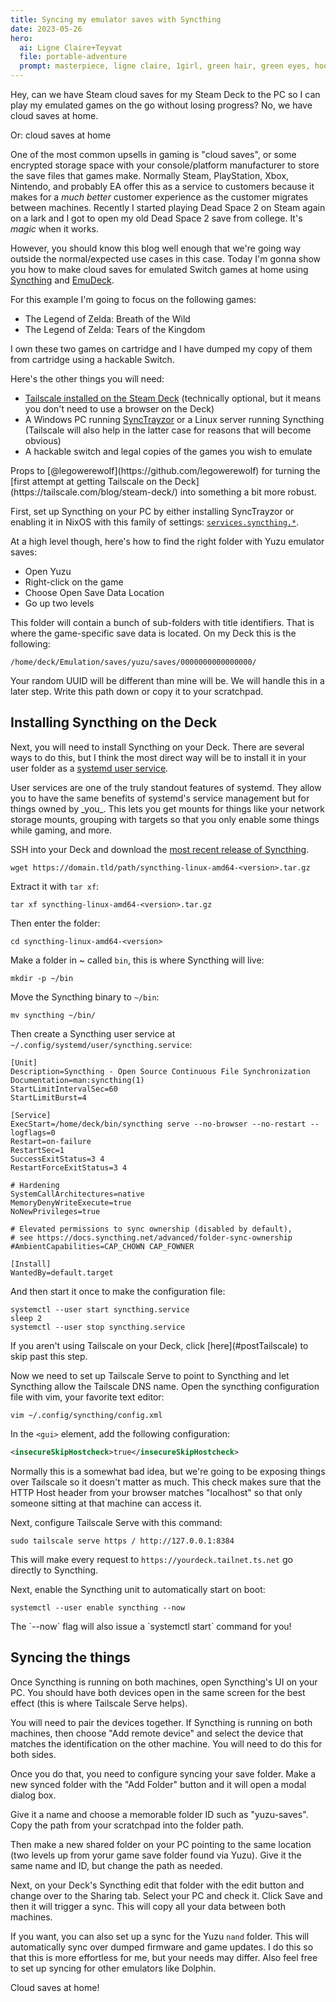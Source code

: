 ```yaml
---
title: Syncing my emulator saves with Syncthing
date: 2023-05-26
hero:
  ai: Ligne Claire+Teyvat
  file: portable-adventure
  prompt: masterpiece, ligne claire, 1girl, green hair, green eyes, hoodie, flat colors, space needle, summer, landscape
---
```


<XeblogConv name="Aoi" mood="wut">
  Hey, can we have Steam cloud saves for my Steam Deck to the PC so I can play
  my emulated games on the go without losing progress?
</XeblogConv>
<XeblogConv name="Cadey" mood="coffee">
  No, we have cloud saves at home.
</XeblogConv>

Or: cloud saves at home

One of the most common upsells in gaming is "cloud saves", or some
encrypted storage space with your console/platform manufacturer to
store the save files that games make. Normally Steam, PlayStation,
Xbox, Nintendo, and probably EA offer this as a service to customers
because it makes for a _much better_ customer experience as the
customer migrates between machines. Recently I started playing Dead
Space 2 on Steam again on a lark and I got to open my old Dead Space 2
save from college. It's _magic_ when it works.

However, you should know this blog well enough that we're going way
outside the normal/expected use cases in this case. Today I'm gonna
show you how to make cloud saves for emulated Switch games at home
using [Syncthing](https://syncthing.net/) and
[EmuDeck](https://www.emudeck.com/).

For this example I'm going to focus on the following games:

- The Legend of Zelda: Breath of the Wild
- The Legend of Zelda: Tears of the Kingdom

I own these two games on cartridge and I have dumped my copy of them
from cartridge using a hackable Switch.

<xeblog-toot url="https://pony.social/@cadey/110434991652438811"></xeblog-toot>

Here's the other things you will need:

- [Tailscale installed on the Steam
  Deck](https://gist.github.com/legowerewolf/1b1670457cfac9201ee9d67840952147)
  (technically optional, but it means you don't need to use a browser
  on the Deck)
- A Windows PC running
  [SyncTrayzor](https://github.com/canton7/SyncTrayzor/releases) or a
  Linux server running Syncthing (Tailscale will also help in the
  latter case for reasons that will become obvious)
- A hackable switch and legal copies of the games you wish to emulate

<XeblogConv name="Mara" mood="hacker" standalone>
  Props to [@legowerewolf](https://github.com/legowerewolf) for turning the
  [first attempt at getting Tailscale on the
  Deck](https://tailscale.com/blog/steam-deck/) into something a bit more
  robust.
</XeblogConv>

First, set up Syncthing on your PC by either installing SyncTrayzor or
enabling it in NixOS with this family of settings:
[`services.syncthing.*`](https://search.nixos.org/options?channel=23.05&from=0&size=50&sort=relevance&type=packages&query=services.syncthing).

At a high level though, here's how to find the right folder with
Yuzu emulator saves:

- Open Yuzu
- Right-click on the game
- Choose Open Save Data Location
- Go up two levels

This folder will contain a bunch of sub-folders with title
identifiers. That is where the game-specific save data is located. On
my Deck this is the following:

```
/home/deck/Emulation/saves/yuzu/saves/0000000000000000/
```

Your random UUID will be different than mine will be. We will handle
this in a later step. Write this path down or copy it to your
scratchpad.

## Installing Syncthing on the Deck

Next, you will need to install Syncthing on your Deck. There are
several ways to do this, but I think the most direct way will be to
install it in your user folder as a [systemd user
service](https://wiki.archlinux.org/title/Systemd/User).

<XeblogConv name="Mara" mood="hacker" standalone>
  User services are one of the truly standout features of systemd. They allow
  you to have the same benefits of systemd's service management but for things
  owned by _you_. This lets you get mounts for things like your network storage
  mounts, grouping with targets so that you only enable some things while
  gaming, and more.
</XeblogConv>

SSH into your Deck and download the [most recent release of
Syncthing](https://syncthing.net/downloads/).

```
wget https://domain.tld/path/syncthing-linux-amd64-<version>.tar.gz
```

Extract it with `tar xf`:

```
tar xf syncthing-linux-amd64-<version>.tar.gz
```

Then enter the folder:

```
cd syncthing-linux-amd64-<version>
```

Make a folder in ~ called `bin`, this is where Syncthing will live:

```
mkdir -p ~/bin
```

Move the Syncthing binary to `~/bin`:

```
mv syncthing ~/bin/
```

Then create a Syncthing user service at
`~/.config/systemd/user/syncthing.service`:

```
[Unit]
Description=Syncthing - Open Source Continuous File Synchronization
Documentation=man:syncthing(1)
StartLimitIntervalSec=60
StartLimitBurst=4

[Service]
ExecStart=/home/deck/bin/syncthing serve --no-browser --no-restart --logflags=0
Restart=on-failure
RestartSec=1
SuccessExitStatus=3 4
RestartForceExitStatus=3 4

# Hardening
SystemCallArchitectures=native
MemoryDenyWriteExecute=true
NoNewPrivileges=true

# Elevated permissions to sync ownership (disabled by default),
# see https://docs.syncthing.net/advanced/folder-sync-ownership
#AmbientCapabilities=CAP_CHOWN CAP_FOWNER

[Install]
WantedBy=default.target
```

And then start it once to make the configuration file:

```
systemctl --user start syncthing.service
sleep 2
systemctl --user stop syncthing.service
```

<XeblogConv name="Cadey" mood="enby" standalone>
  If you aren't using Tailscale on your Deck, click [here](#postTailscale) to
  skip past this step.
</XeblogConv>

Now we need to set up Tailscale Serve to point to Syncthing and let
Syncthing allow the Tailscale DNS name. Open the syncthing
configuration file with vim, your favorite text editor:

```
vim ~/.config/syncthing/config.xml
```

In the `<gui>` element, add the following configuration:

```xml
<insecureSkipHostcheck>true</insecureSkipHostcheck>
```

<XeblogConv name="Mara" mood="hacker" standalone>
  Normally this is a somewhat bad idea, but we're going to be exposing things
  over Tailscale so it doesn't matter as much. This check makes sure that the
  HTTP Host header from your browser matches "localhost" so that only someone
  sitting at that machine can access it.
</XeblogConv>

Next, configure Tailscale Serve with this command:

```
sudo tailscale serve https / http://127.0.0.1:8384
```

This will make every request to `https://yourdeck.tailnet.ts.net` go
directly to Syncthing.

<span id="postTailscale"></span>

Next, enable the Syncthing unit to automatically start on boot:

```
systemctl --user enable syncthing --now
```

<XeblogConv name="Mara" mood="hacker" standalone>
  The `--now` flag will also issue a `systemctl start` command for you!
</XeblogConv>

## Syncing the things

Once Syncthing is running on both machines, open Syncthing's UI on
your PC. You should have both devices open in the same screen for the
best effect (this is where Tailscale Serve helps).

You will need to pair the devices together. If Syncthing is running on
both machines, then choose "Add remote device" and select the device
that matches the identification on the other machine. You will need to
do this for both sides.

Once you do that, you need to configure syncing your save folder. Make
a new synced folder with the "Add Folder" button and it will open a
modal dialog box.

Give it a name and choose a memorable folder ID such as "yuzu-saves".
Copy the path from your scratchpad into the folder path.

Then make a new shared folder on your PC pointing to the same location
(two levels up from yorur game save folder found via Yuzu). Give it the
same name and ID, but change the path as needed.

Next, on your Deck's Syncthing edit that folder with the edit button
and change over to the Sharing tab. Select your PC and check it. Click
Save and then it will trigger a sync. This will copy all your data
between both machines.

If you want, you can also set up a sync for the Yuzu `nand` folder.
This will automatically sync over dumped firmware and game updates. I
do this so that this is more effortless for me, but your needs may
differ. Also feel free to set up syncing for other emulators like
Dolphin.

<XeblogConv name="Numa" mood="delet" standalone>
  Cloud saves at home!
</XeblogConv>
